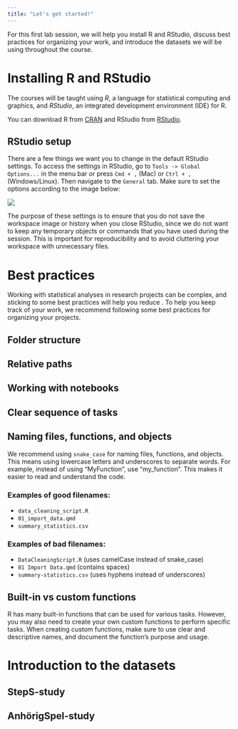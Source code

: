 ```yaml
---
title: "Let's get started!"
---
```


For this first lab session, we will help you install R and RStudio, discuss best practices for organizing your work, and introduce the datasets we will be using throughout the course.

# Installing R and RStudio

The courses will be taught using *R*, a language for statistical computing and graphics, and *RStudio*, an integrated development environment (IDE) for R.

You can download R from [CRAN](https://cran.r-project.org/) and RStudio from [RStudio](https://www.rstudio.com/products/rstudio/download/).

## RStudio setup

There are a few things we want you to change in the default RStudio settings. To access the settings in RStudio, go to `Tools -> Global Options...` in the menu bar or press `Cmd + ,` (Mac) or `Ctrl + , ` (Windows/Linux). Then navigate to the `General` tab. Make sure to set the options according to the image below:

![](images/rstudio-settings-general.png)

The purpose of these settings is to ensure that you do not save the workspace image or history when you close RStudio, since we do not want to keep any temporary objects or commands that you have used during the session. This is important for reproducibility and to avoid cluttering your workspace with unnecessary files.

# Best practices

Working with statistical analyses in research projects can be complex, and sticking to some best practices will help you reduce . To help you keep track of your work, we recommend following some best practices for organizing your projects.

## Folder structure

## Relative paths

## Working with notebooks

## Clear sequence of tasks

## Naming files, functions, and objects

We recommend using `snake_case` for naming files, functions, and objects. This means using lowercase letters and underscores to separate words. For example, instead of using "MyFunction", use "my_function". This makes it easier to read and understand the code.

### Examples of good filenames:

- `data_cleaning_script.R`
- `01_import_data.qmd`
- `summary_statistics.csv`

### Examples of bad filenames:

- `DataCleaningScript.R` (uses camelCase instead of snake_case)
- `01 Import Data.qmd` (contains spaces)
- `summary-statistics.csv` (uses hyphens instead of underscores)

## Built-in vs custom functions

R has many built-in functions that can be used for various tasks. However, you may also need to create your own custom functions to perform specific tasks. When creating custom functions, make sure to use clear and descriptive names, and document the function's purpose and usage.

# Introduction to the datasets

## StepS-study

## AnhörigSpel-study

